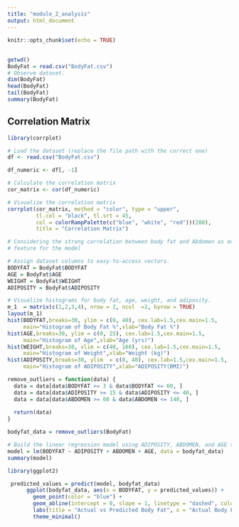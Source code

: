```yaml
---
title: "module_2_analysis"
output: html_document
---
```


```r
knitr::opts_chunk$set(echo = TRUE)
```

## 


```r
getwd()
BodyFat = read.csv("BodyFat.csv")
# Observe dataset.
dim(BodyFat)
head(BodyFat)
tail(BodyFat)
summary(BodyFat)
```

## Correlation Matrix

```r
library(corrplot)

# Load the dataset (replace the file path with the correct one)
df <- read.csv("BodyFat.csv")

df_numeric <- df[, -1] 

# Calculate the correlation matrix
cor_matrix <- cor(df_numeric)

# Visualize the correlation matrix
corrplot(cor_matrix, method = "color", type = "upper", 
         tl.col = "black", tl.srt = 45, 
         col = colorRampPalette(c("blue", "white", "red"))(200),
         title = "Correlation Matrix")

# Considering the strong correlation between body fat and Abdomen as one of the 
# feature for the model
```

```r
# Assign dataset columns to easy-to-access vectors.
BODYFAT = BodyFat$BODYFAT
AGE = BodyFat$AGE
WEIGHT = BodyFat$WEIGHT
ADIPOSITY = BodyFat$ADIPOSITY

# Visualize histograms for body fat, age, weight, and adiposity.
m_1  = matrix(c(1,2,3,4), nrow = 2, ncol  =2, byrow = TRUE)
layout(m_1)
hist(BODYFAT,breaks=30, ylim = c(0, 40), cex.lab=1.5,cex.main=1.5,
     main="Histogram of Body Fat %",xlab="Body Fat %")
hist(AGE,breaks=30, ylim = c(0, 25), cex.lab=1.5,cex.main=1.5,
     main="Histogram of Age",xlab="Age (yrs)")
hist(WEIGHT,breaks=30, xlim = c(40, 160), cex.lab=1.5,cex.main=1.5,
     main="Histogram of Weight",xlab="Weight (kg)")
hist(ADIPOSITY,breaks=30, ylim  = c(0, 40), cex.lab=1.5,cex.main=1.5,
     main="Histogram of ADIPOSITY",xlab="ADIPOSITY(BMI)")
```




```r
remove_outliers = function(data) {
  data = data[data$BODYFAT >= 3 & data$BODYFAT <= 60, ]
  data = data[data$ADIPOSITY >= 15 & data$ADIPOSITY <= 40, ]
  data = data[data$ABDOMEN >= 60 & data$ABDOMEN <= 140, ]
  
  return(data)
}

bodyfat_data = remove_outliers(BodyFat)

# Build the linear regression model using ADIPOSITY, ABDOMEN, and AGE to predict BODYFAT
model = lm(BODYFAT ~ ADIPOSITY + ABDOMEN + AGE, data = bodyfat_data)
summary(model)
```

```r
library(ggplot2)

 predicted_values = predict(model, bodyfat_data)
      ggplot(bodyfat_data, aes(x = BODYFAT, y = predicted_values)) +
        geom_point(color = "blue") +
        geom_abline(intercept = 0, slope = 1, linetype = "dashed", color = "red") +
        labs(title = "Actual vs Predicted Body Fat", x = "Actual Body Fat (%)", y = "Predicted Body Fat (%)") +
        theme_minimal()
```

```r

```


